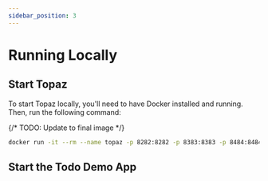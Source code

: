 ```yaml
---
sidebar_position: 3
---
```


# Running Locally

## Start Topaz


To start Topaz locally, you'll need to have Docker installed and running. Then, run the following command:

{/* TODO: Update to final image */}
```bash
docker run -it --rm --name topaz -p 8282:8282 -p 8383:8383 -p 8484:8484 -v "$PWD/config-example.yaml:/aserto/cfg/config.yaml":ro ghcr.io/aserto-dev/topaz:0.0.0-20220923170430.0.gd8fa40e0-dirty run -c /aserto/cfg/config.yaml
```

## Start the Todo Demo App
